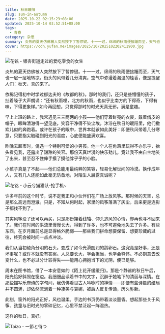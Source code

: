 ```yaml
---
title: 秋日暖阳
slug: sun-in-autumn
date: 2025-10-22 02:15:23+08:00
updated: 2025-10-14 03:52:51+08:00
tags:
  - 青春
category: 杂思
summary: 炎热的夏天仿佛被人突然按下了暂停键。十一一过，绵绵的秋雨便接踵而至，天气也一层一层地转凉。
cover: https://cdn.yufan.me/images/2025/10/2025102202411900.jpg
---
```


![花铭 - 银杏街道走过的爱吃零食的女生](https://cdn.yufan.me/images/2025/10/2025102202464100.jpg)

<MusicPlayer netease={30590331} />

炎热的夏天仿佛被人突然按下了暂停键。十一一过，绵绵的秋雨便接踵而至，天气也一层一层地转凉。街头的风带着几分清爽，空气中弥漫着潮湿的桂香，像是提醒人们：秋天，真的来了。

依稀记得初中时学过郁达夫的《故都的秋》。那时的我们，还只是些懵懂的孩子，扯着嗓子大声朗诵：“还有秋雨哩，北方的秋雨，也似乎比南方的下得奇，下得有味，下得更象样。”如今再回想，只觉得那时的时光天真无邪，满是童趣。

早上上班的路上，我常遇见三三两两的小孩——他们穿着鲜亮的衣裳，戴着俏皮的帽子，眼眸清澈得一望见底，笑容干净得不染尘埃。沐浴在秋日的暖阳里，他们撒欢儿似的奔跑着。或许在孩子的眼中，世界本就该如此美好：即便秋风带着几分寒意，只要指尖触碰到阳光的温度，心底便能盛满欢喜。

昨晚去超市时，偶遇一个特别可爱的小男孩。他一个人在角落里玩得不亦乐乎，抬头看见我，还露出了甜甜的笑容。那份天真烂漫的快乐劲儿，竟让我不由自主地笑了出来，甚至忍不住伸手摸了摸他胖乎乎的小脸。

小孩子真是了不起——他们总能用最纯粹的笑容，轻易化解世间的冷漠。换作成年人，又有几人还能如此毫无防备地，对陌生人展露真诚呢？

![花铭 - 小云兮猫猫队-抢手机~](https://cdn.yufan.me/images/2025/10/2025102202544100.jpg)

许多年前的这个时节，说不定我正和小伙伴们在广场上放风筝。那时候的天空，总是那么高远而澄澈。只是，不知从何时起，家里的风筝落满了灰尘，后来更是连影子都找不到了。

其实风筝没了还可以再买，只是那份攥着线轴、仰头追风的心情，却再也寻不回来了。我们在时间的洪流里慢慢长大，得到了许多，也不可避免地失去了许多。有些东西，在岁月面前总是显得格外脆弱——那些我们拼命想要保留、想要珍藏的过往，终究会被时间一点点冲淡。

我们从当初棱角分明的石头，变成了如今光滑圆润的鹅卵石。这究竟是好事，还是坏事呢？或许本就没有答案。人总要长大，学会担当，也学会释怀。不必刻意去改变什么，也不必过分计较得失——能用心拥抱当下的光阴，便已足够。

周末在图书馆，借了一本安意如的《陌上花开缓缓归》。那是个静谧的秋日午后，阳光恰好斜照在窗边。我细细品读着书中的文字，沉醉于她笔下的清丽与深情。在那些描写乐府诗的字句间，我仿佛看见古人吟咏时的神情——即便有些诗篇的结局并不圆满，却依然流淌着一种凄美与哀婉，被后人反复传诵，历久弥新。

此刻，窗外的阳光正好，风也温柔。手边的书页仍带着淡淡墨香。想起那些关于风筝、孩童与旧时光的零碎记忆，心里不禁泛起一阵温热。

这样的秋日，真好。

![Taizo - 一節と待つ](https://cdn.yufan.me/images/2025/10/2025102202440000.jpg)
